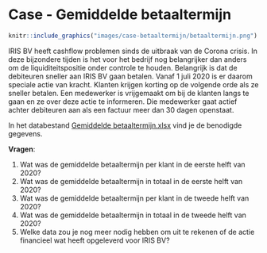 # Case - Gemiddelde betaaltermijn {#case-betaaltermijn}

```r
knitr::include_graphics("images/case-betaaltermijn/betaaltermijn.png")
```

IRIS BV heeft cashflow problemen sinds de uitbraak van de Corona crisis. In deze bijzondere tijden is het voor het bedrijf nog belangrijker dan anders om de liquiditeitspositie onder controle te houden. Belangrijk is dat de debiteuren sneller aan IRIS BV gaan betalen. Vanaf 1 juli 2020 is er daarom speciale actie van kracht. Klanten krijgen korting op de volgende orde als ze sneller betalen. Een medewerker is vrijgemaakt om bij de klanten langs te gaan en ze over deze actie te informeren. Die medewerker gaat actief achter debiteuren aan als een factuur meer dan 30 dagen openstaat.

:::{.data}
In het databestand [Gemiddelde betaaltermijn.xlsx](data/Gemiddelde betaaltermijn.xlsx) vind je de benodigde gegevens.
:::

**Vragen**:

1.	Wat was de gemiddelde betaaltermijn per klant in de eerste helft van 2020?
2.	Wat was de gemiddelde betaaltermijn in totaal in de eerste helft van 2020?
3.	Wat was de gemiddelde betaaltermijn per klant in de tweede helft van 2020?
4.	Wat was de gemiddelde betaaltermijn in totaal in de tweede helft van 2020?
5.	Welke data zou je nog meer nodig hebben om uit te rekenen of de actie financieel wat heeft opgeleverd voor IRIS BV?

